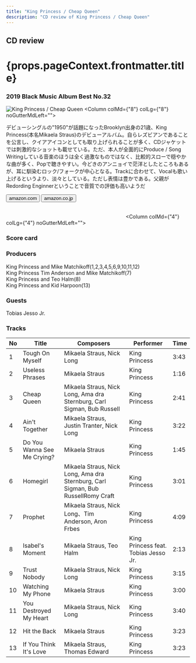 ```yaml
---
title: "King Princess / Cheap Queen"
description: "CD review of King Princess / Cheap Queen"
---
```




<h2>CD review</h2>
<h1 className="h1--no--margin">{props.pageContext.frontmatter.title}</h1>
<h3><Link to="/best50/2019/">2019 Black Music Album Best No.32</Link></h3>

<Row  className="image-card-group">
	<Column colMd={"4"} colLg={"4"} noGutterMdLeft="">
       <ImageCard>

![King Princess / Cheap Queen](../../images/cd/kingprincess1L.jpg) 
</ImageCard>
	</Column>
	<Column colMd={"8"} colLg={"8"} noGutterMdLeft="">
	  <p>
	  デビューシングルの"1950"が話題になったBrooklyn出身の21歳、King Princess(本名Mikaela Straus)のデビューアルバム。自らレズビアンであることを公言し、クイアアイコンとしても取り上げられることが多く、CDジャケットでは刺激的なショットも載せている。ただ、本人が全面的にProduce / Song Writingしている音楽のほうは全く過激なものではなく、比較的スローで穏やかな曲が多く、Popで聴きやすい。今どきのアンニョイで茫洋としたところもあるが、耳に馴染むロック/フォークが中心となる。Trackに合わせて、Vocalも歌い上げるというより、淡々としている。ただし表情は豊かである。父親がRedording Enginnerということで音質での評価も高いようだ
	  </p>
	  <div>
	    <Button href="https://amzn.to/2XipPAg" kind="primary" size="small" renderIcon={ArrowUpRight24}>
          amazon.com
        </Button>
        <Button href="https://amzn.to/36NoKU0" kind="secondary" size="small" renderIcon={ArrowUpRight24}>
          amazon.co.jp
        </Button>
	  </div>
	  <a style="display:inline-block;overflow:hidden;background:url(https://linkmaker.itunes.apple.com/ja-jp/lockup.svg?releaseDate=2019-10-25&kind=album&bubble=apple_music&style=mono-black) no-repeat;width:180px;height:45px;" href="https://geo.music.apple.com/jp/album/cheap-queen/1478217542?mt=1&app=music&ls=1&at=11lcug"></a>
	  <a style="display:inline-block;overflow:hidden;background:url(https://linkmaker.itunes.apple.com/ja-jp/badge-lrg.svg?releaseDate=2019-10-25T00:00:00Z&kind=album&bubble=itunes_music) no-repeat;width:140px;height:45px;" href="https://geo.music.apple.com/jp/album/cheap-queen/1478217542?app=itunes&at=11lcug"></a>
	</Column>
</Row>
<Row >
	<Column colMd={"4"} colLg={"4"} noGutterMdLeft="">
<div>
    <h3>Score card</h3>
	<SliderJS1 value="5" />
    <SliderJS2 value="2" />
	<SliderJS3 value="1" />
    <SliderJS4 value="8" />
</div>
</Column>
<Column colMd={"8"} colLg={"8"} noGutterMdLeft="">
<div>
<h3>Producers</h3>
<p>
King Princess and Mike Matchikoff(1,2,3,4,5,6,9,10,11,12)
<br/>King Princess Tim Anderson and Mike Matchikoff(7)
<br/>King Princess and Teo Halm(8)
<br/>King Princess and Kid Harpoon(13)
</p>
<h3>Guests</h3>
<p>Tobias Jesso Jr.
</p>
</div>
</Column>
</Row>

<h3>Tracks</h3>

| No  |	Title	                    |	Composers	                                                                   |	Performer	                      |	Time |
| --- |	---------------------------	| -------------------------------------------------------------------------------- | ------------------------------------ |	---- |
| 1	  |	Tough On Myself	            | Mikaela Straus, Nick Long	                                                       | King Princess	                      |	3:43 |
| 2	  |	Useless Phrases	            | Mikaela Straus	                                                               | King Princess	                      |	1:16 |
| 3	  |	Cheap Queen	                | Mikaela Straus, Nick Long, Ama dra Sternburg, Carl Sigman, Bub Russell           | King Princess	                      |	2:41 |
| 4	  |	Ain't Together	            | Mikaela Straus, Justin Tranter, Nick Long	                                       | King Princess	                      |	3:22 |
| 5	  |	Do You Wanna See Me Crying?	| Mikaela Straus	                                                               | King Princess	                      |	1:45 |
| 6	  |	Homegirl	                | Mikaela Straus, Nick Long, Ama dra Sternburg, Carl Sigman, Bub RussellRomy Craft | King Princess	                      |	3:01 |
| 7	  |	Prophet	                    | Mikaela Straus, Nick Long、Tim Anderson, Aron Frbes	                           | King Princess	                      |	4:09 |
| 8	  |	Isabel's Moment	            | Mikaela Straus, Teo Halm	                                                       | King Princess feat. Tobias Jesso Jr. |	2:13 |
| 9	  |	Trust Nobody	            | Mikaela Straus, Nick Long	                                                       | King Princess	                      |	3:15 |
|10	  |	Watching My Phone	        | Mikaela Straus	                                                               | King Princess	                      |	3:00 |
|11	  |	You Destroyed My Heart	    | Mikaela Straus, Nick Long	                                                       | King Princess	                      |	3:40 |
|12	  |	Hit the Back	            | Mikaela Straus	                                                               | King Princess	                      |	3:23 |
|13	  |	If You Think It's Love	    | Mikaela Straus, Thomas Edward	                                                   | King Princess	                      |	3:23 |
